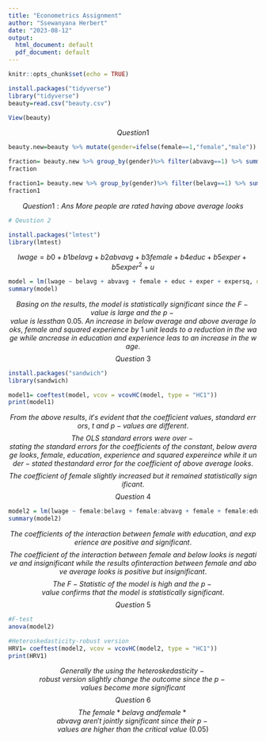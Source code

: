 ```yaml
---
title: "Econometrics Assignment"
author: "Ssewanyana Herbert"
date: "2023-08-12"
output:
  html_document: default
  pdf_document: default
---
```


```r
knitr::opts_chunk$set(echo = TRUE)
```
```r
install.packages("tidyverse")
library("tidyverse")
beauty=read.csv("beauty.csv")

```
```r
View(beauty)
```
$$ Question 1$$
```r
beauty.new=beauty %>% mutate(gender=ifelse(female==1,"female","male"))
```
```r
fraction= beauty.new %>% group_by(gender)%>% filter(abvavg==1) %>% summarise(Frequency=table(gender)) 
fraction
```
```r
fraction1= beauty.new %>% group_by(gender)%>% filter(belavg==1) %>% summarise(Frequency=table(gender)) 
fraction1
```
$$ Question 1: Ans\:
More\ people\ are\ rated\ having\ above\ average\ looks$$

```r
# Qeustion 2
```
```r
install.packages("lmtest")
library(lmtest)
```
$$ lwage= b0+b1belavg+b2abvavg+b3female+b4educ+b5exper+b5exper^2+u$$
```r
model = lm(lwage ~ belavg + abvavg + female + educ + exper + expersq, data = beauty)
summary(model)
```
$$Basing\ on\ the\ results,\ the\ model\ is\ statistically\ significant\ since\ the\ F-value\ is\ large\ and\ the\ p-value\ is\ lessthan\ 0.05.\ An\ increase\ in\ below\ average\ and\ above\ average\ looks,\ female\ and\ squared\ experience\ by\ 1\ unit\ leads\ to\ a\ reduction\ in\ the\ wage\ while\ ancrease\ in\ education\ and\ experience\ leas\ to\ an\ increase\ in\ the\ wage.$$
$$Question\ 3$$
```r
install.packages("sandwich")
library(sandwich)
```
```r
model1= coeftest(model, vcov = vcovHC(model, type = "HC1"))
print(model1)
```
$$From\ the\ above\ results,\ it's\ evident\ that\ the\ coefficient\ values,\ standard\ errors,\ t\ and\ p-values\ are\ different.$$
$$The\ OLS\ standard\ errors\ were\ over-stating\ the\ standard\ errors\ for\ the\ coefficients\ of\ the\ constant,\ below\ average\ looks,\ female,\ education,\ experience\ and\ squared\ expereince\ while\ it\ under-stated\ the standard\ error\ for\ the\ coefficient\ of\ above\ average\ looks.$$
$$The\ coefficient\ of\ female\ slightly\ increased\ but\ it\ remained\ statistically\ significant.$$
$$Question\ 4$$
```r
model2 = lm(lwage ~ female:belavg + female:abvavg + female + female:educ + female:exper + female:expersq, data = beauty)
summary(model2)
```
$$ The\ coefficients\ of\ the\ interaction\ between\ female\ with\ education,\ and\ experience\ are\ positive\ and\ significant.$$ 
$$The\ coefficient\ of\ the\ interaction\ between\ female\ and\ below\ looks\ is\ negative\ and\ insignificant\ while\ the\ results\ of interaction\ between\ female\ and\ above\ average\ looks\ is\ positive\ but\ insignificant.$$
$$The\ F-Statistic\ of\ the\ model\ is\ high\ and\ the\ p-value\ confirms\ that\ the\ model\ is\ statistically\ significant.$$
$$Question\ 5$$
```r
#F-test
anova(model2)
```
```r
#Heteroskedasticity-robust version
HRV1= coeftest(model2, vcov = vcovHC(model2, type = "HC1"))
print(HRV1)
```
$$Generally\ the\ using\ the\ heteroskedasticity-robust\ version\ slightly\ change\ the\ outcome\ since\ the\ p-values\ become\ more\ significant$$ 
$$Question\ 6$$
$$ The\ female*belavg\ and female*abvavg\ aren't\ jointly\ significant\ since\ their\ p-values\ are\ higher\ than\ the\ critical\ value\ (0.05)$$

